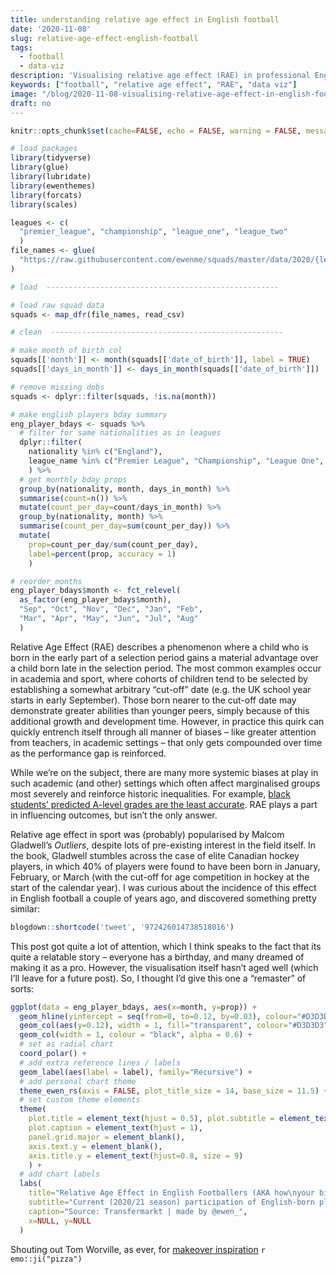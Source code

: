 ```yaml
---
title: understanding relative age effect in English football
date: '2020-11-08'
slug: relative-age-effect-english-football
tags:
  - football
  - data-viz
description: 'Visualising relative age effect (RAE) in professional English football.'
keywords: ["football", "relative age effect", "RAE", "data viz"]
image: "/blog/2020-11-08-visualising-relative-age-effect-in-english-football_files/figure-html/rae-chart-1.png"
draft: no
---
```


```r

knitr::opts_chunk$set(cache=FALSE, echo = FALSE, warning = FALSE, message = FALSE, out.width = '100%')

# load packages
library(tidyverse)
library(glue)
library(lubridate)
library(ewenthemes)
library(forcats)
library(scales)

leagues <- c(
  "premier_league", "championship", "league_one", "league_two"
  )
file_names <- glue(
  "https://raw.githubusercontent.com/ewenme/squads/master/data/2020/{leagues}.csv"
)

# load  ----------------------------------------------------

# load raw squad data
squads <- map_dfr(file_names, read_csv)

# clean  ----------------------------------------------------

# make month of birth col
squads[['month']] <- month(squads[['date_of_birth']], label = TRUE)
squads[['days_in_month']] <- days_in_month(squads[['date_of_birth']])

# remove missing dobs
squads <- dplyr::filter(squads, !is.na(month))

# make english players bday summary
eng_player_bdays <- squads %>% 
  # filter for same nationalities as in leagues
  dplyr::filter(
    nationality %in% c("England"),
    league_name %in% c("Premier League", "Championship", "League One", "League Two")
    ) %>%
  # get monthly bday props
  group_by(nationality, month, days_in_month) %>%
  summarise(count=n()) %>%
  mutate(count_per_day=count/days_in_month) %>%
  group_by(nationality, month) %>%
  summarise(count_per_day=sum(count_per_day)) %>%
  mutate(
    prop=count_per_day/sum(count_per_day), 
    label=percent(prop, accuracy = 1)
    ) 

# reorder months
eng_player_bdays$month <- fct_relevel(
  as_factor(eng_player_bdays$month),
  "Sep", "Oct", "Nov", "Dec", "Jan", "Feb",
  "Mar", "Apr", "May", "Jun", "Jul", "Aug"
  )
```

Relative Age Effect (RAE) describes a phenomenon where a child who is born in the early part of a selection period gains a material advantage over a child born late in the selection period. The most common examples occur in academia and sport, where cohorts of children tend to be selected by establishing a somewhat arbitrary "cut-off" date (e.g. the UK school year starts in early September). Those born nearer to the cut-off date may demonstrate greater abilities than younger peers, simply because of this additional growth and development time. However, in practice this quirk can quickly entrench itself through all manner of biases – like greater attention from teachers, in academic settings – that only gets compounded over time as the performance gap is reinforced. 

While we're on the subject, there are many more systemic biases at play in such academic (and other) settings which often affect marginalised groups most severely and reinforce historic inequalities. For example, [black students' predicted A-level grades are the least accurate](https://www.timeshighereducation.com/blog/does-ethnicity-influence-likelihood-admission-university#survey-answer). RAE plays a part in influencing outcomes, but isn't the only answer.

Relative age effect in sport was (probably) popularised by Malcom Gladwell's *Outliers*, despite lots of pre-existing interest in the field itself. In the book, Gladwell stumbles across the case of elite Canadian hockey players, in which 40% of players were found to have been born in January, February, or March (with the cut-off for age competition in hockey at the start of the calendar year). I was curious about the incidence of this effect in English football a couple of years ago, and discovered something pretty similar:

```r
blogdown::shortcode('tweet', '972426014738518016')
```

This post got quite a lot of attention, which I think speaks to the fact that its quite a relatable story – everyone has a birthday, and many dreamed of making it as a pro. However, the visualisation itself hasn't aged well (which I'll leave for a future post). So, I thought I'd give this one a "remaster" of sorts:

```r
ggplot(data = eng_player_bdays, aes(x=month, y=prop)) +
  geom_hline(yintercept = seq(from=0, to=0.12, by=0.03), colour="#D3D3D3", linetype="dashed") +
  geom_col(aes(y=0.12), width = 1, fill="transparent", colour="#D3D3D3") +
  geom_col(width = 1, colour = "black", alpha = 0.6) +
  # set as radial chart
  coord_polar() +
  # add extra reference lines / labels
  geom_label(aes(label = label), family="Recursive") +
  # add personal chart theme
  theme_ewen_rs(axis = FALSE, plot_title_size = 14, base_size = 11.5) + 
  # set custom theme elements
  theme(
    plot.title = element_text(hjust = 0.5), plot.subtitle = element_text(hjust = 0.5),
    plot.caption = element_text(hjust = 1),
    panel.grid.major = element_blank(),
    axis.text.y = element_blank(),
    axis.title.y = element_text(hjust=0.8, size = 9)
    ) +
  # add chart labels
  labs(
    title="Relative Age Effect in English Footballers (AKA how\nyour birthday affects your chances of making it)",
    subtitle="Current (2020/21 season) participation of English-born players in the\ntop four English football divisions is skewed towards those born early\nafter the age group competition cut-off date (31st August)",
    caption="Source: Transfermarkt | made by @ewen_",
    x=NULL, y=NULL
  )
```

Shouting out Tom Worville, as ever, for [makeover inspiration](https://twitter.com/Worville/status/1320409463971549184) `r emo::ji("pizza")`
